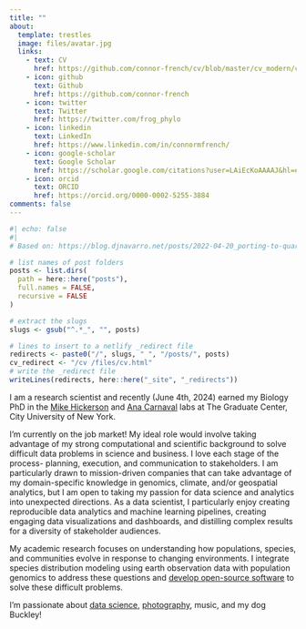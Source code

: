 ```yaml
---
title: ""
about:
  template: trestles
  image: files/avatar.jpg
  links:
    - text: CV
      href: https://github.com/connor-french/cv/blob/master/cv_modern/cv_modern.pdf
    - icon: github
      text: Github
      href: https://github.com/connor-french
    - icon: twitter
      text: Twitter
      href: https://twitter.com/frog_phylo
    - icon: linkedin
      text: LinkedIn
      href: https://www.linkedin.com/in/connormfrench/
    - icon: google-scholar
      text: Google Scholar
      href: https://scholar.google.com/citations?user=LAiEcKoAAAAJ&hl=en
    - icon: orcid
      text: ORCID
      href: https://orcid.org/0000-0002-5255-3884
comments: false
---
```


```r
#| echo: false
#| 
# Based on: https://blog.djnavarro.net/posts/2022-04-20_porting-to-quarto/#netlify-redirects

# list names of post folders
posts <- list.dirs(
  path = here::here("posts"),
  full.names = FALSE,
  recursive = FALSE
)

# extract the slugs
slugs <- gsub("^.*_", "", posts)

# lines to insert to a netlify _redirect file
redirects <- paste0("/", slugs, " ", "/posts/", posts)
cv_redirect <- "/cv /files/cv.html"
# write the _redirect file
writeLines(redirects, here::here("_site", "_redirects"))

```

I am a research scientist and recently (June 4th, 2024) earned my Biology PhD in the [Mike Hickerson](https://hickerlab.wordpress.com/) and [Ana Carnaval](https://carnavallab.org/) labs at The Graduate Center, City University of New York.

I'm currently on the job market! My ideal role would involve taking advantage of my strong computational and scientific background to solve difficult data problems in science and business. I love each stage of the process- planning, execution, and communication to stakeholders. I am particularly drawn to mission-driven companies that can take advantage of my domain-specific knowledge in genomics, climate, and/or geospatial analytics, but I am open to taking my passion for data science and analytics into unexpected directions. As a data scientist, I particularly enjoy creating reproducible data analytics and machine learning pipelines, creating engaging data visualizations and dashboards, and distilling complex results for a diversity of stakeholder audiences.

My academic research focuses on understanding how populations, species, and communities evolve in response to changing environments. I integrate species distribution modeling using earth observation data with population genomics to address these questions and [develop open-source software](https://github.com/connor-french) to solve these difficult problems.

I'm passionate about [data science](posts.qmd), [photography](https://www.instagram.com/connorfrenchphotography/), music, and my dog Buckley!
